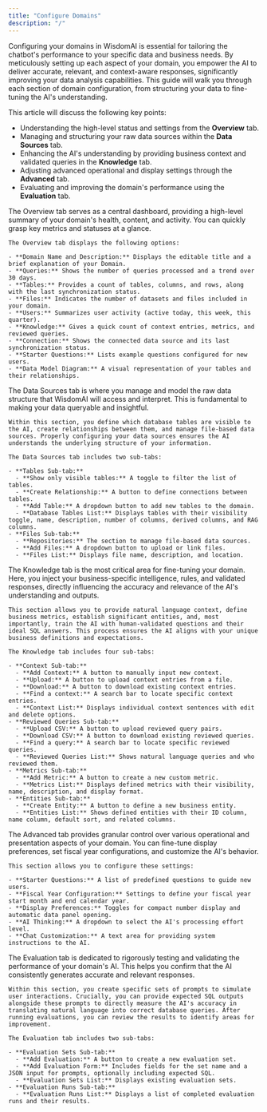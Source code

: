 ```yaml
---
title: "Configure Domains"
description: "/"
---
```


Configuring your domains in WisdomAI is essential for tailoring the chatbot's performance to your specific data and business needs. By meticulously setting up each aspect of your domain, you empower the AI to deliver accurate, relevant, and context-aware responses, significantly improving your data analysis capabilities. This guide will walk you through each section of domain configuration, from structuring your data to fine-tuning the AI's understanding.

This article will discuss the following key points:

- Understanding the high-level status and settings from the **Overview** tab.
- Managing and structuring your raw data sources within the **Data Sources** tab.
- Enhancing the AI's understanding by providing business context and validated queries in the **Knowledge** tab.
- Adjusting advanced operational and display settings through the **Advanced** tab.
- Evaluating and improving the domain's performance using the **Evaluation** tab.

<AccordionGroup>
  <Accordion title="The Overview Tab">
    The Overview tab serves as a central dashboard, providing a high-level summary of your domain's health, content, and activity. You can quickly grasp key metrics and statuses at a glance.

    The Overview tab displays the following options: 

    - **Domain Name and Description:** Displays the editable title and a brief explanation of your Domain.
    - **Queries:** Shows the number of queries processed and a trend over 30 days.
    - **Tables:** Provides a count of tables, columns, and rows, along with the last synchronization status.
    - **Files:** Indicates the number of datasets and files included in your domain.
    - **Users:** Summarizes user activity (active today, this week, this quarter).
    - **Knowledge:** Gives a quick count of context entries, metrics, and reviewed queries.
    - **Connection:** Shows the connected data source and its last synchronization status.
    - **Starter Questions:** Lists example questions configured for new users.
    - **Data Model Diagram:** A visual representation of your tables and their relationships.
  </Accordion>
  <Accordion title="The Data Sources Tab">
    The Data Sources tab is where you manage and model the raw data structure that WisdomAI will access and interpret. This is fundamental to making your data queryable and insightful.

    Within this section, you define which database tables are visible to the AI, create relationships between them, and manage file-based data sources. Properly configuring your data sources ensures the AI understands the underlying structure of your information.

    The Data Sources tab includes two sub-tabs:

    - **Tables Sub-tab:**
      - **Show only visible tables:** A toggle to filter the list of tables.
      - **Create Relationship:** A button to define connections between tables.
      - **Add Table:** A dropdown button to add new tables to the domain.
      - **Database Tables List:** Displays tables with their visibility toggle, name, description, number of columns, derived columns, and RAG columns.
    - **Files Sub-tab:**
      - **Repositories:** The section to manage file-based data sources.
      - **Add Files:** A dropdown button to upload or link files.
      - **Files List:** Displays file name, description, and location.
  </Accordion>
  <Accordion title="The Knowledge Tab">
    The Knowledge tab is the most critical area for fine-tuning your domain. Here, you inject your business-specific intelligence, rules, and validated responses, directly influencing the accuracy and relevance of the AI's understanding and outputs.

    This section allows you to provide natural language context, define business metrics, establish significant entities, and, most importantly, train the AI with human-validated questions and their ideal SQL answers. This process ensures the AI aligns with your unique business definitions and expectations.

    The Knowledge tab includes four sub-tabs:

    - **Context Sub-tab:**
      - **Add Context:** A button to manually input new context.
      - **Upload:** A button to upload context entries from a file.
      - **Download:** A button to download existing context entries.
      - **Find a context:** A search bar to locate specific context entries.
      - **Context List:** Displays individual context sentences with edit and delete options.
    - **Reviewed Queries Sub-tab:**
      - **Upload CSV:** A button to upload reviewed query pairs.
      - **Download CSV:** A button to download existing reviewed queries.
      - **Find a query:** A search bar to locate specific reviewed queries.
      - **Reviewed Queries List:** Shows natural language queries and who reviewed them.
    - **Metrics Sub-tab:**
      - **Add Metric:** A button to create a new custom metric.
      - **Metrics List:** Displays defined metrics with their visibility, name, description, and display format.
    - **Entities Sub-tab:**
      - **Create Entity:** A button to define a new business entity.
      - **Entities List:** Shows defined entities with their ID column, name column, default sort, and related columns.
  </Accordion>
  <Accordion title="The Advanced Tab">
    The Advanced tab provides granular control over various operational and presentation aspects of your domain. You can fine-tune display preferences, set fiscal year configurations, and customize the AI's behavior.

    This section allows you to configure these settings:

    - **Starter Questions:** A list of predefined questions to guide new users.
    - **Fiscal Year Configuration:** Settings to define your fiscal year start month and end calendar year.
    - **Display Preferences:** Toggles for compact number display and automatic data panel opening.
    - **AI Thinking:** A dropdown to select the AI's processing effort level.
    - **Chat Customization:** A text area for providing system instructions to the AI.
  </Accordion>
  <Accordion title="The Evaluation Tab">
    The Evaluation tab is dedicated to rigorously testing and validating the performance of your domain's AI. This helps you confirm that the AI consistently generates accurate and relevant responses.

    Within this section, you create specific sets of prompts to simulate user interactions. Crucially, you can provide expected SQL outputs alongside these prompts to directly measure the AI's accuracy in translating natural language into correct database queries. After running evaluations, you can review the results to identify areas for improvement.

    The Evaluation tab includes two sub-tabs:

    - **Evaluation Sets Sub-tab:**
      - **Add Evaluation:** A button to create a new evaluation set.
      - **Add Evaluation Form:** Includes fields for the set name and a JSON input for prompts, optionally including expected SQL.
      - **Evaluation Sets List:** Displays existing evaluation sets.
    - **Evaluation Runs Sub-tab:**
      - **Evaluation Runs List:** Displays a list of completed evaluation runs and their results.
  </Accordion>
</AccordionGroup>